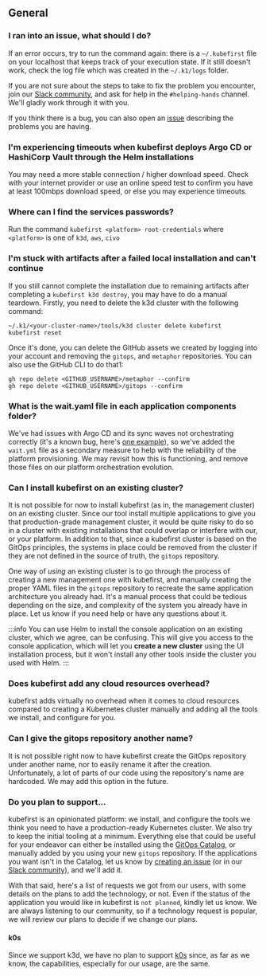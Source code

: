 ## General

### I ran into an issue, what should I do?

If an error occurs, try to run the command again: there is a `~/.kubefirst` file on your localhost that keeps track of your execution state. If it still doesn't work, check the log file which was created in the `~/.k1/logs` folder.

If you are not sure about the steps to take to fix the problem you encounter, join our [Slack community](https://kubefirst.io/slack), and ask for help in the `#helping-hands` channel. We'll gladly work through it with you.

If you think there is a bug, you can also open an [issue](https://github.com/kubefirst/kubefirst/issues) describing the problems you are having.

### I'm experiencing timeouts when kubefirst deploys Argo CD or HashiCorp Vault through the Helm installations

You may need a more stable connection / higher download speed. Check with your internet provider or use an online speed test to confirm you have at least 100mbps download speed, or else you may experience timeouts.

### Where can I find the services passwords?

Run the command `kubefirst <platform> root-credentials` where `<platform>` is one of `k3d`, `aws`, `civo`

### I'm stuck with artifacts after a failed local installation and can't continue

If you still cannot complete the installation due to remaining artifacts after completing a `kubefirst k3d destroy`, you may have to do a manual teardown. Firstly, you need to delete the k3d cluster with the following command:

```shell
~/.k1/<your-cluster-name>/tools/k3d cluster delete kubefirst
kubefirst reset
```

Once it's done, you can delete the GitHub assets we created by logging into your account and removing the `gitops`, and `metaphor` repositories. You can also use the GitHub CLI to do that1:

```shell
gh repo delete <GITHUB_USERNAME>/metaphor --confirm
gh repo delete <GITHUB_USERNAME>/gitops --confirm
```

### What is the wait.yaml file in each application components folder?

We've had issues with Argo CD and its sync waves not orchestrating correctly (it's a known bug, here's [one example](https://github.com/argoproj/argo-cd/issues/12376)), so we've added the `wait.yml` file as a secondary measure to help with the reliability of the platform provisioning. We may revisit how this is functioning, and remove those files on our platform orchestration evolution.

### Can I install kubefirst on an existing cluster?

It is not possible for now to install kubefirst (as in, the management cluster) on an existing cluster. Since our tool install multiple applications to give you that production-grade management cluster, it would be quite risky to do so in a cluster with existing installations that could overlap or interfere with our, or your platform. In addition to that, since a kubefirst cluster is based on the GitOps principles, the systems in place could be removed from the cluster if they are not defined in the source of truth, the `gitops` repository.

One way of _using_ an existing cluster is to go through the process of creating a new management one with kubefirst, and manually creating the proper YAML files in the `gitops` repository to recreate the same application architecture you already had. It's a manual process that could be tedious depending on the size, and complexity of the system you already have in place. Let us know if you need help or have any questions about it.

:::info
You can use Helm to install the console application on an existing cluster, which we agree, can be confusing. This will give you access to the console application, which will let you **create a new cluster** using the UI installation process, but it won't install any other tools inside the cluster you used with Helm.
:::

### Does kubefirst add any cloud resources overhead?

kubefirst adds virtually no overhead when it comes to cloud resources compared to creating a Kubernetes cluster manually and adding all the tools we install, and configure for you.

### Can I give the gitops repository another name?

It is not possible right now to have kubefirst create the GitOps repository under another name, nor to easily rename it after the creation. Unfortunately, a lot of parts of our code using the repository's name are hardcoded. We may add this option in the future.

<!-- markdownlint-disable MD026 -->
### Do you plan to support...

kubefirst is an opinionated platform: we install, and configure the tools we think you need to have a production-ready Kubernetes cluster. We also try to keep the initial tooling at a minimum. Everything else that could be useful for your endeavor can either be installed using the [GitOps Catalog](gitops-catalog), or manually added by you using your new `gitops` repository. If the applications you want isn't in the Catalog, let us know by [creating an issue](https://github.com/kubefirst/gitops-catalog/issues/new) (or in our [Slack community](https://kubefirst.io/slack)), and we'll add it.

With that said, here's a list of requests we got from our users, with some details on the plans to add the technology, or not. Even if the status of the application you would like in kubefirst is `not planned`, kindly let us know. We are always listening to our community, so if a technology request is popular, we will review our plans to decide if we change our plans.

#### k0s

Since we support k3d, we have no plan to support [k0s](https://github.com/k0sproject/k0s) since, as far as we know, the capabilities, especially for our usage, are the same.
